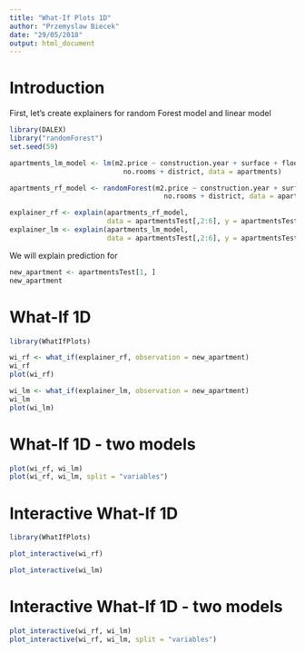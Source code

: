 ```yaml
---
title: "What-If Plots 1D"
author: "Przemyslaw Biecek"
date: "29/05/2018"
output: html_document
---
```


# Introduction

First, let's create explainers for random Forest model and linear model

```r
library(DALEX)
library("randomForest")
set.seed(59)

apartments_lm_model <- lm(m2.price ~ construction.year + surface + floor + 
                            no.rooms + district, data = apartments)

apartments_rf_model <- randomForest(m2.price ~ construction.year + surface + floor + 
                                      no.rooms + district, data = apartments)

explainer_rf <- explain(apartments_rf_model, 
                        data = apartmentsTest[,2:6], y = apartmentsTest$m2.price)
explainer_lm <- explain(apartments_lm_model, 
                        data = apartmentsTest[,2:6], y = apartmentsTest$m2.price)
```

We will explain prediction for

```r
new_apartment <- apartmentsTest[1, ]
new_apartment
```

# What-If 1D 

```r
library(WhatIfPlots)

wi_rf <- what_if(explainer_rf, observation = new_apartment)
wi_rf
plot(wi_rf)

wi_lm <- what_if(explainer_lm, observation = new_apartment)
wi_lm
plot(wi_lm)

```

# What-If 1D - two models


```r
plot(wi_rf, wi_lm)
plot(wi_rf, wi_lm, split = "variables")

```


# Interactive What-If 1D 

```r
library(WhatIfPlots)

plot_interactive(wi_rf)

plot_interactive(wi_lm)

```

# Interactive What-If 1D - two models


```r
plot_interactive(wi_rf, wi_lm)
plot_interactive(wi_rf, wi_lm, split = "variables")

```

